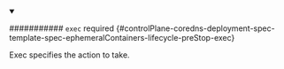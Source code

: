 


<details className="config-field" data-expandable="true" open>
<summary>

########### `exec` <span className="config-field-required" data-required="false">required</span> <span className="config-field-type"></span> <span className="config-field-default"></span> <span className="config-field-enum"></span> {#controlPlane-coredns-deployment-spec-template-spec-ephemeralContainers-lifecycle-preStop-exec}

Exec specifies the action to take.

</summary>

<PartialExecreference />


</details>
